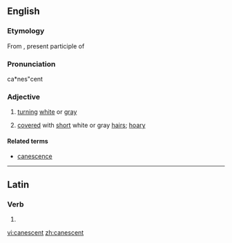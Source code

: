 ==English==

===Etymology===
From {{etyl|la|en}} {{term|canescens||lang=la}}, present participle of {{term|canesco|canescere|lang=la|to become gray or white}}

===Pronunciation===
ca*nes"cent

===Adjective===
{{en-adj}}

# [[turn]]ing [[white]] or [[gray]]
# {{botany}} [[cover]]ed with [[short]] white or gray [[hair]]s; [[hoary]]

====Related terms====
* [[canescence]]

----

==Latin==

===Verb===
{{la-verb-form|cānēscent}}

# {{conjugation of|canesco|cānēscō|3|p|fut|act|ind|lang=la}}

[[vi:canescent]]
[[zh:canescent]]